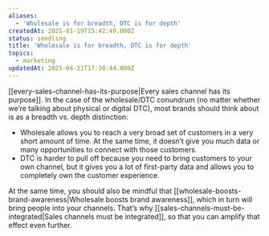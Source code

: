 ```yaml
---
aliases:
  - 'Wholesale is for breadth, DTC is for depth'
createdAt: 2025-01-19T15:42:49.000Z
status: seedling
title: 'Wholesale is for breadth, DTC is for depth'
topics:
  - marketing
updatedAt: 2025-04-21T17:30:44.000Z
---
```

[[every-sales-channel-has-its-purpose|Every sales channel has its purpose]]. In the case of the wholesale/DTC conundrum (no matter whether we’re talking about physical or digital DTC), most brands should think about is as a breadth vs. depth distinction:

- Wholesale allows you to reach a very broad set of customers in a very short amount of time. At the same time, it doesn’t give you much data or many opportunities to connect with those customers.
- DTC is harder to pull off because you need to bring customers to your own channel, but it gives you a lot of first-party data and allows you to completely own the customer experience.

At the same time, you should also be mindful that [[wholesale-boosts-brand-awareness|Wholesale boosts brand awareness]], which in turn will bring people into your channels. That’s why [[sales-channels-must-be-integrated|Sales channels must be integrated]], so that you can amplify that effect even further.
